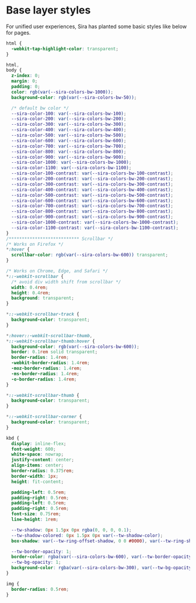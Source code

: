 # Base layer styles

For unified user experiences, Sira has planted some basic styles like below for pages.

```css
html {
  -webkit-tap-highlight-color: transparent;
}

html,
body {
  z-index: 0;
  margin: 0;
  padding: 0;
  color: rgb(var(--sira-colors-bw-1000));
  background-color: rgb(var(--sira-colors-bw-50));

  /* default bw color */
  --sira-color-100: var(--sira-colors-bw-100);
  --sira-color-200: var(--sira-colors-bw-200);
  --sira-color-300: var(--sira-colors-bw-300);
  --sira-color-400: var(--sira-colors-bw-400);
  --sira-color-500: var(--sira-colors-bw-500);
  --sira-color-600: var(--sira-colors-bw-600);
  --sira-color-700: var(--sira-colors-bw-700);
  --sira-color-800: var(--sira-colors-bw-800);
  --sira-color-900: var(--sira-colors-bw-900);
  --sira-color-1000: var(--sira-colors-bw-1000);
  --sira-color-1100: var(--sira-colors-bw-1100);
  --sira-color-100-contrast: var(--sira-colors-bw-100-contrast);
  --sira-color-200-contrast: var(--sira-colors-bw-200-contrast);
  --sira-color-300-contrast: var(--sira-colors-bw-300-contrast);
  --sira-color-400-contrast: var(--sira-colors-bw-400-contrast);
  --sira-color-500-contrast: var(--sira-colors-bw-500-contrast);
  --sira-color-600-contrast: var(--sira-colors-bw-600-contrast);
  --sira-color-700-contrast: var(--sira-colors-bw-700-contrast);
  --sira-color-800-contrast: var(--sira-colors-bw-800-contrast);
  --sira-color-900-contrast: var(--sira-colors-bw-900-contrast);
  --sira-color-1000-contrast: var(--sira-colors-bw-1000-contrast);
  --sira-color-1100-contrast: var(--sira-colors-bw-1100-contrast);
}
/*************************** Scrollbar */
/* Works on Firefox */
*:hover {
  scrollbar-color: rgb(var(--sira-colors-bw-600)) transparent;
}

/* Works on Chrome, Edge, and Safari */
*::-webkit-scrollbar {
  /* avoid div width shift from scrollbar */
  width: 0.4rem;
  height: 0.4rem;
  background: transparent;
}

*::-webkit-scrollbar-track {
  background-color: transparent;
}

*:hover::-webkit-scrollbar-thumb,
*::-webkit-scrollbar-thumb:hover {
  background-color: rgb(var(--sira-colors-bw-600));
  border: 0.1rem solid transparent;
  border-radius: 1.4rem;
  -webkit-border-radius: 1.4rem;
  -moz-border-radius: 1.4rem;
  -ms-border-radius: 1.4rem;
  -o-border-radius: 1.4rem;
}

*::-webkit-scrollbar-thumb {
  background-color: transparent;
}

*::-webkit-scrollbar-corner {
  background-color: transparent;
}

kbd {
  display: inline-flex;
  font-weight: 600;
  white-space: nowrap;
  justify-content: center;
  align-items: center;
  border-radius: 0.375rem;
  border-width: 1px;
  height: fit-content;

  padding-left: 0.5rem;
  padding-right: 0.5rem;
  padding-left: 0.5rem;
  padding-right: 0.5rem;
  font-size: 0.75rem;
  line-height: 1rem;

  --tw-shadow: 0px 1.5px 0px rgba(0, 0, 0, 0.1);
  --tw-shadow-colored: 0px 1.5px 0px var(--tw-shadow-color);
  box-shadow: var(--tw-ring-offset-shadow, 0 0 #0000), var(--tw-ring-shadow, 0 0 #0000), var(--tw-shadow);

  --tw-border-opacity: 1;
  border-color: rgba(var(--sira-colors-bw-600), var(--tw-border-opacity));
  --tw-bg-opacity: 1;
  background-color: rgba(var(--sira-colors-bw-300), var(--tw-bg-opacity));
}

img {
  border-radius: 0.5rem;
}
```
